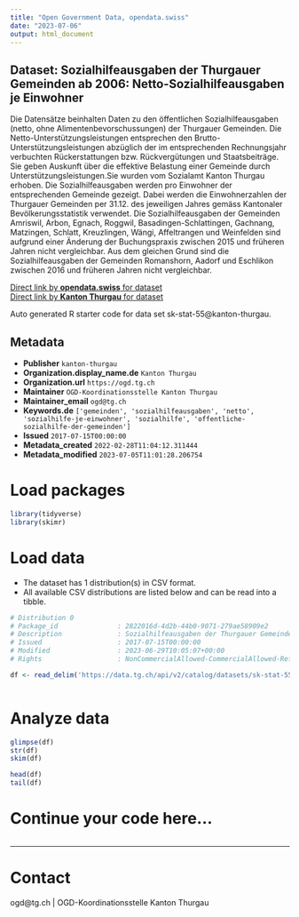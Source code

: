 ```yaml
---
title: "Open Government Data, opendata.swiss"
date: "2023-07-06"
output: html_document
---
```


## Dataset: Sozialhilfeausgaben der Thurgauer Gemeinden ab 2006: Netto-Sozialhilfeausgaben je Einwohner

Die Datensätze beinhalten Daten zu den öffentlichen Sozialhilfeausgaben (netto, ohne Alimentenbevorschussungen) der Thurgauer Gemeinden. Die Netto-Unterstützungsleistungen entsprechen den Brutto-Unterstützungsleistungen abzüglich der im entsprechenden Rechnungsjahr verbuchten Rückerstattungen bzw. Rückvergütungen und Staatsbeiträge. Sie geben Auskunft über die effektive Belastung einer Gemeinde durch Unterstützungsleistungen.Sie wurden vom
Sozialamt Kanton Thurgau erhoben. Die Sozialhilfeausgaben werden pro Einwohner
der entsprechenden Gemeinde gezeigt. Dabei werden die Einwohnerzahlen der
Thurgauer Gemeinden per 31.12. des jeweiligen Jahres gemäss Kantonaler
Bevölkerungsstatistik verwendet. Die Sozialhilfeausgaben der Gemeinden Amriswil,
Arbon, Egnach, Roggwil, Basadingen-Schlattingen, Gachnang, Matzingen, Schlatt,
Kreuzlingen, Wängi, Affeltrangen und Weinfelden sind aufgrund einer Änderung der
Buchungspraxis zwischen 2015 und früheren Jahren nicht vergleichbar. Aus dem gleichen Grund sind die Sozialhilfeausgaben der Gemeinden Romanshorn, Aadorf und Eschlikon zwischen 2016 und früheren Jahren nicht vergleichbar.

[Direct link by **opendata.swiss** for dataset](https://opendata.swiss/de/dataset/sozialhilfeausgaben-der-thurgauer-gemeinden-ab-2006-netto-sozialhilfeausgaben-je-einwohner)<br>
[Direct link by **Kanton Thurgau** for dataset](https://data.tg.ch/explore/dataset/sk-stat-55/)

Auto generated R starter code for data set sk-stat-55@kanton-thurgau.

## Metadata

- **Publisher** `kanton-thurgau`
- **Organization.display_name.de** `Kanton Thurgau`
- **Organization.url** `https://ogd.tg.ch`
- **Maintainer** `OGD-Koordinationsstelle Kanton Thurgau`
- **Maintainer_email** `ogd@tg.ch`
- **Keywords.de** `['gemeinden', 'sozialhilfeausgaben', 'netto', 'sozialhilfe-je-einwohner', 'sozialhilfe', 'offentliche-sozialhilfe-der-gemeinden']`
- **Issued** `2017-07-15T00:00:00`
- **Metadata_created** `2022-02-28T11:04:12.311444`
- **Metadata_modified** `2023-07-05T11:01:28.206754`


# Load packages

```r

library(tidyverse)
library(skimr)

```

# Load data

-   The dataset has 1 distribution(s) in CSV format.
-   All available CSV distributions are listed below and can be read into a tibble.

```r

# Distribution 0
# Package_id               : 2822016d-4d2b-44b0-9071-279ae58909e2
# Description              : Sozialhilfeausgaben der Thurgauer Gemeinden ab 2006: Netto-Sozialhilfeausgaben je Einwohner (csv)
# Issued                   : 2017-07-15T00:00:00
# Modified                 : 2023-06-29T10:05:07+00:00
# Rights                   : NonCommercialAllowed-CommercialAllowed-ReferenceRequired

df <- read_delim('https://data.tg.ch/api/v2/catalog/datasets/sk-stat-55/exports/csv')



```

# Analyze data

```r

glimpse(df)
str(df)
skim(df)

head(df)
tail(df)

```

# Continue your code here...

```r

```

------------------------------------------------------------------------

# Contact

ogd@tg.ch | OGD-Koordinationsstelle Kanton Thurgau
